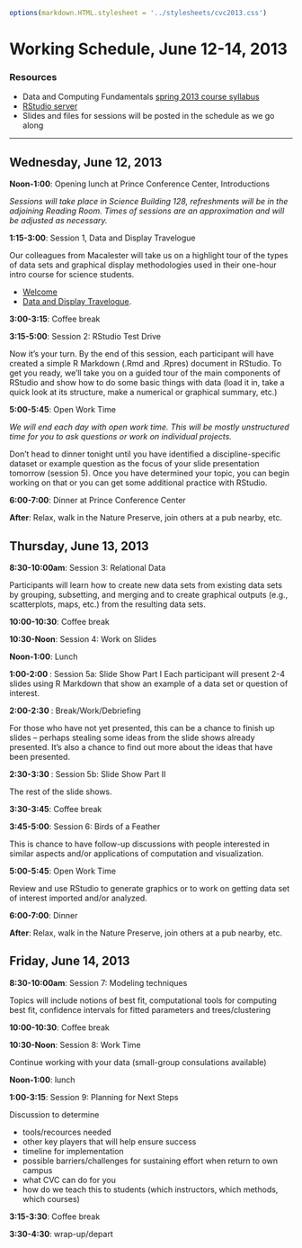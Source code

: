 ```r
options(markdown.HTML.stylesheet = '../stylesheets/cvc2013.css')
```
<script src="https://ajax.googleapis.com/ajax/libs/jquery/1.7.1/jquery.min.js"></script>
<script src="../javascripts/main.js"></script>


Working Schedule, June 12-14, 2013 
========================================================

### Resources

* Data and Computing Fundamentals [spring 2013 course syllabus](http://htmlpreview.github.io/?https://github.com/dtkaplan/DataAndComputingFundamentals/blob/master/Spring2013/syllabus2013.html)
* [RStudio server](http://dahl.calvin.edu)
* Slides and files for sessions will be posted in the schedule as we go along

--------------------------

## Wednesday, June 12, 2013

**Noon-1:00**: Opening lunch at Prince Conference Center, Introductions

*Sessions will take place in Science Building 128, refreshments will be in the adjoining 
Reading Room.  Times of sessions are an approximation and will be adjusted as necessary.*

**1:15-3:00**: Session 1, Data and Display Travelogue 

Our colleagues from Macalester will take us on a highlight tour of the types of data sets
and graphical display methodologies used in their one-hour intro course for science students.

* [Welcome](Session1/Welcome.html)
* [Data and Display Travelogue](Session1/DCF-Travelogue/Slides.html).

**3:00-3:15**: Coffee break

**3:15-5:00**: Session 2: RStudio Test Drive

Now it's your turn.  By the end of this session, each participant will have created a simple R Markdown (.Rmd and .Rpres) document in RStudio.  To get you ready, we'll take you on a guided tour
of the main components of RStudio and show how to do some basic things with data (load it in, take a quick look at its structure, make a numerical or graphical summary, etc.)

**5:00-5:45**: Open Work Time 

*We will end each day with open work time.  This will be mostly unstructured time for you to
ask questions or work on individual projects.*

Don't head to dinner tonight until you have identified a discipline-specific dataset or 
example question as the focus of your slide presentation tomorrow (session 5).  Once you
have determined your topic, you can begin working on that or you can get some additional
practice with RStudio.

**6:00-7:00**: Dinner at Prince Conference Center

**After**: Relax, walk in the Nature Preserve, join others at a pub nearby, etc.

## Thursday, June 13, 2013

**8:30-10:00am**: Session 3: Relational Data

Participants will learn how to create new data sets from existing data sets by grouping, subsetting, and merging and to create graphical outputs  (e.g., scatterplots, maps, etc.) from the resulting 
data sets.

**10:00-10:30**: Coffee break

**10:30-Noon**: Session 4: Work on Slides

**Noon-1:00**: Lunch

**1:00-2:00 **: Session 5a: Slide Show Part I
Each participant will present 2-4 slides using R Markdown that show an example of a data set or question of interest.

**2:00-2:30 **: Break/Work/Debriefing

For those who have not yet presented, this can be a chance to finish up slides -- 
perhaps stealing some ideas from the slide shows  already presented.   It's also a chance to find
out more about the ideas that have been presented.

**2:30-3:30 **: Session 5b: Slide Show Part II

The rest of the slide shows.

**3:30-3:45**: Coffee break

**3:45-5:00**: Session 6: Birds of a Feather

This is chance to have follow-up discussions with people interested in similar aspects and/or applications of computation and visualization.  

**5:00-5:45**: Open Work Time

Review and use RStudio to generate graphics or to work on getting data set of interest imported and/or analyzed.

**6:00-7:00**: Dinner

**After**: Relax, walk in the Nature Preserve, join others at a pub nearby, etc.

## Friday, June 14, 2013

**8:30-10:00am**: Session 7: Modeling techniques 

Topics will include notions of best fit, computational tools for computing best fit, confidence intervals for fitted parameters and trees/clustering

**10:00-10:30**: Coffee break

**10:30-Noon**: Session 8: Work Time

Continue working with your data (small-group consulations available)

**Noon-1:00**: lunch

**1:00-3:15**: Session 9: Planning for Next Steps

Discussion to determine

 * tools/recources needed
 * other key players that will help ensure success
 * timeline for implementation
 * possible barriers/challenges for sustaining effort when return to own campus
 * what CVC can do for you
 * how do we teach this to students (which instructors, which methods, which courses)
 

**3:15-3:30**: Coffee break

**3:30-4:30**: wrap-up/depart

